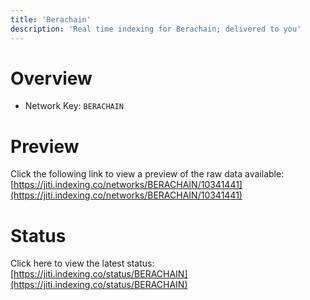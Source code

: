 ```yaml
---
title: 'Berachain'
description: 'Real time indexing for Berachain; delivered to you'
---
```


# Overview
- Network Key: `BERACHAIN`

# Preview
Click the following link to view a preview of the raw data available: [https://jiti.indexing.co/networks/BERACHAIN/10341441](https://jiti.indexing.co/networks/BERACHAIN/10341441)

# Status
Click here to view the latest status: [https://jiti.indexing.co/status/BERACHAIN](https://jiti.indexing.co/status/BERACHAIN)
